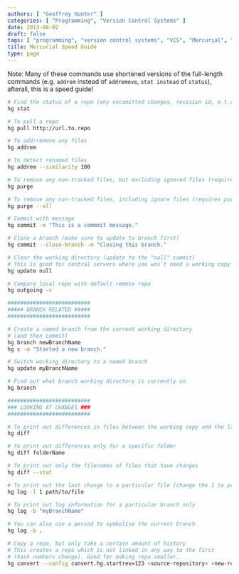 ```yaml
---
authors: [ "Geoffrey Hunter" ]
categories: [ "Programming", "Version Control Systems" ]
date: 2013-08-02
draft: false
tags: [ "programming", "version control systems", "VCS", "Mercurial", "speed guide", "how to", "cheat sheet" ]
title: Mercurial Speed Guide
type: page
---
```



Note: Many of these commands use shortened versions of the full-length commands (e.g. `addrem` instead of `addremove`, `stat instead` of `status`), afterall, this is a speed guide!

```sh
# Find the status of a repo (any uncomitted changes, revision id, e.t.c)
hg stat

# To pull a repo
hg pull http://url.to.repo

# To add/remove any files
hg addrem

# To detect renamed files
hg addrem --similarity 100

# To remove any non-tracked files, but excluding ignored files (require purge extension to be enabled)
hg purge

# To remove any non-tracked files, including ignore files (requires purge extension to be enabled)
hg purge --all

# Commit with message
hg commit -m "This is a commmit message."

# Close a branch (make sure to update to branch first)
hg commit --close-branch -m "Closing this branch."

# Clear the working directory (update to the "null" commit)
# This is good for central servers where you won't need a working copy on)
hg update null

# Compare local repo with default remote repo
hg outgoing -v

##########################
##### BRANCH RELATED #####
##########################

# Create a named branch from the current working directory
# (and then commit)
hg branch newBranchName
hg c -m "Started a new branch."

# Switch working directory to a named branch
hg update myBranchName

# Find out what branch working directory is currently on
hg branch

##########################
### LOOKING AT CHANGES ###
##########################

# To print out differences in files between the working copy and the last commit
hg diff

# To print out differences only for a specific folder
hg diff folderName

# To print out only the filenames of files that have changes
hg diff --stat

# To print out the last change to a particular file (change the 1 to print out more changes)
hg log -l 1 path/to/file

# To print out log information for a particular branch only
hg log -b "myBranchName"

# You can also use a period to symbolise the current branch
hg log -b .

# Copy a repo, but only take a certain amount of history
# This creates a repo which is not linked in any way to the first
# (hash numbers change). Good for making repo smaller.
hg convert --config convert.hg.startrev=123 <source-repository> <new-repository-name>
```